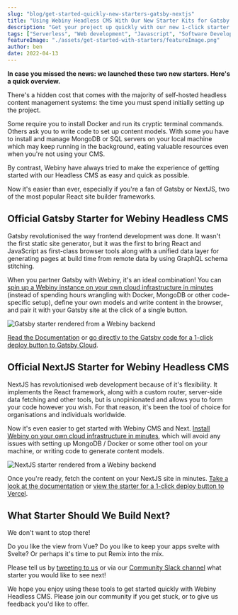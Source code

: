 ```yaml
---
slug: "blog/get-started-quickly-new-starters-gatsby-nextjs"
title: "Using Webiny Headless CMS With Our New Starter Kits for Gatsby and NextJS"
description: "Get your project up quickly with our new 1-click starter kits."
tags: ["Serverless", "Web development", "Javascript", "Software Development", "GraphQL"]
featureImage: "./assets/get-started-with-starters/featureImage.png"
author: ben
date: 2022-04-13
---
```

**In case you missed the news: we launched these two new starters. Here's a quick overview.**

There's a hidden cost that comes with the majority of self-hosted headless content management systems: the time you must spend initially setting up the project. 

Some require you to install Docker and run its cryptic terminal commands. Others ask you to write code to set up content models. With some you have to install and manage MongoDB or SQL servers on your local machine which may keep running in the background, eating valuable resources even when you're not using your CMS.

By contrast, Webiny have always tried to make the experience of getting started with our Headless CMS as easy and quick as possible. 

Now it's easier than ever, especially if you're a fan of Gatsby or NextJS, two of the most popular React site builder frameworks.

## Official Gatsby Starter for Webiny Headless CMS

Gatsby revolutionised the way frontend development was done. It wasn't the first static site generator, but it was the first to bring React and JavaScript as first-class browser tools along with a unified data layer for generating pages at build time from remote data by using GraphQL schema stitching.

When you partner Gatsby with Webiny, it's an ideal combination! You can [spin up a Webiny instance on your own cloud infrastructure in minutes](https://www.webiny.com/docs/get-started/install-webiny) (instead of spending hours wrangling with Docker, MongoDB or other code-specific setup), define your own models and write content in the browser, and pair it with your Gatsby site at the click of a single button.

![Gatsby starter rendered from a Webiny backend](./assets/get-started-with-starters/gatsby.png)

[Read the Documentation](https://www.webiny.com/docs/headless-cms/integrations/gatsby) or [go directly to the Gatsby code for a 1-click deploy button to Gatsby Cloud](https://github.com/webiny/gatsby-starter-webiny).

## Official NextJS Starter for Webiny Headless CMS

NextJS has revolutionised web development because of it's flexibility. It implements the React framework, along with a custom router, server-side data fetching and other tools, but is unopinionated and allows you to form your code however you wish. For that reason, it's been the tool of choice for organisations and individuals worldwide.

Now it's even easier to get started with Webiny CMS and Next. [Install Webiny on your own cloud infrastructure in minutes](https://www.webiny.com/docs/get-started/install-webiny), which will avoid any issues with setting up MongoDB / Docker or some other tool on your machine, or writing code to generate content models.

![NextJS starter rendered from a Webiny backend](./assets/get-started-with-starters/next.png)

Once you're ready, fetch the content on your NextJS site in minutes. [Take a look at the documentation](https://www.webiny.com/docs/headless-cms/integrations/nextjs) or [view the starter for a 1-click deploy button to Vercel](https://github.com/webiny/nextjs-starter-webiny).


## What Starter Should We Build Next?

We don't want to stop there! 

Do you like the view from Vue? Do you like to keep your apps svelte with Svelte? Or perhaps it's time to put Remix into the mix.

Please tell us by [tweeting to us](https://twitter.com/WebinyCMS) or via our [Community Slack channel](https://webiny-community.slack.com/) what starter you would like to see next!

We hope you enjoy using these tools to get started quickly with Webiny Headless CMS. Please join our community if you get stuck, or to give us feedback you'd like to offer.
